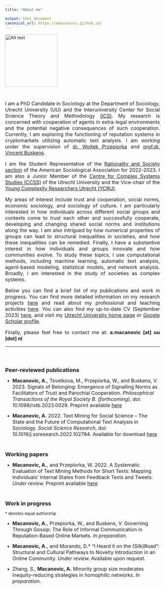 ```yaml
---
title: "About me"

output: html_document
canonical_url: https://amacanovic.github.io/
---
```



![Alt text](./profile_photo_small_2.jpg){width=170px, height=170px}\


</br>

<div style="text-align: justify">
<font size="3.5"> 
I am a PhD Candidate in Sociology at the Department of Sociology, Utrecht 
University (UU) and the Interuniversity Center for Social Science Theory and 
Methodology [(ICS)](http://ics-graduateschool.nl/). My research is concerned with cooperation of agents in extra-legal 
environments and the potential negative consequences of such cooperation. 
Currently, I am exploring the functioning of reputation systems in cryptomarkets 
utilizing automatic text analysis. I am working under the supervision of [dr. 
Wojtek Przepiorka](https://www.uu.nl/medewerkers/WPrzepiorka) and 
[prof.dr. Vincent Buskens](https://www.uu.nl/medewerkers/vbuskens). 

I am the Student Representative of the 
[Rationality and Society section](https://sites.google.com/site/rationalityandsocietysection/?pli=1) 
of the American Sociological Association for 2022-2023. I am also a
Junior Member of the [Centre for Complex Systems Studies (CCSS)](https://www.uu.nl/en/research/centre-for-complex-systems-studies-ccss/) 
of the Utrecht University and the Vice-chair of the [Young Complexity Researchers Utrecht (YCRU)](https://www.uu.nl/en/research/centre-for-complex-systems-studies-ccss/about-us/young-complexity-researchers-utrecht-ycru).

My areas of interest include trust and cooperation, social norms, economic sociology, and
sociology of culture. I am particularly interested in how individuals across 
different social groups and contexts come to trust each other and successfully cooperate, 
developing and changing shared social norms and institutions along the way. I am also intrigued by 
how numerical properties of groups can lead to structural inequalities in societies, 
and how these inequalities can be remedied. Finally, I have a substantive interest 
in how individuals and groups innovate and how communities evolve. 
To study these topics, I use computational methods, including machine learning, 
automatic text analysis, agent-based modeling, statistical models, and network analysis. 
Broadly, I am interested in the study of societies as complex systems.

Below you can find a brief list of my publications and work in progress. 
You can find more detailed information on my research projects [here](https://amacanovic.github.io/research.html)
and read about my professional
and teaching activities [here](https://amacanovic.github.io/activities.html).
You can also find my up-to-date CV (September 2023) [here](https://amacanovic.github.io/Macanovic_CV_10_9_2023.pdf), 
and visit my [Utrecht University home page](https://www.uu.nl/medewerkers/AMacanovic)
or [Google Scholar profile](https://scholar.google.com/citations?hl=en&user=s5D67kwAAAAJ).


Finally, please feel free to contact me at: **a.macanovic [at] uu [dot] nl **

</font>
</div>
-----------------
</br>
</br>
</br>
<font size="4"> **Peer-reviewed publications** </font>

 - <font size="3.5"> **Macanovic, A.**, Tsvetkova, M., Przepiorka, W., and Buskens, V. 2023. Signals of
Belonging: Emergence of Signalling Norms as Facilitators of Trust and Parochial
Cooperation. *Philosophical Transactions of the Royal Society B. (forthcoming)*, doi: 10.1098/rstb.2023.0029. Preprint available [here](https://osf.io/preprints/socarxiv/acr82/) </font>


 - <font size="3.5"> **Macanovic, A.** 2022. Text Mining for Social Science – The State and the
Future of Computational Text Analysis in Sociology. *Social Science
Research*, doi: 10.1016/j.ssresearch.2022.102784. Available for download [here](https://amacanovic.github.io/Macanovic_text_mining_SSR_2022.pdf)</font>


</br>


<font size="4"> **Working papers** </font>


 - <font size="3.5"> **Macanovic, A.**, and Przepiorka, W. 2022. A Systematic Evaluation of
Text Mining Methods for Short Texts: Mapping Individuals’ Internal
States from Feedback Texts and Tweets. *Under review.* Preprint available [here](https://osf.io/preprints/socarxiv/cerzs) </font>


</br>

<font size="4"> **Work in progress** </font>

<font size="2"> * denotes equal authorship </font>

 - <font size="3.5"> **Macanovic, A.**, Przepiorka, W., and Buskens, V. Governing Through Gossip: The Role of Informal Communication in Reputation-Based Online Markets. *In preparation.* </font>
 

- <font size="3.5"> **Macanovic, A.**, and Morando, D.* “I Heard it on the (Silk)Road”: Structural and Cultural Pathways to Novelty Introduction in an Online Community. *Under review.* Available upon request. </font>


 - <font size="3.5"> Zhang, S., **Macanovic, A.** Minority group size moderates inequity-reducing strategies in homophilic networks. *In preparation.* </font>
